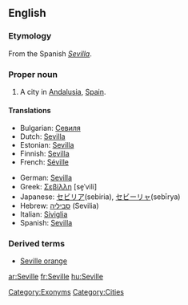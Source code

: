 ==English==

===Etymology===
From the Spanish ''[[Sevilla]]''.

===Proper noun===
{{en-proper noun}}

# A city in [[Andalusia]], [[Spain]].

====Translations====
{{top}}
*Bulgarian: [[Севиля]]
*Dutch: [[Sevilla]] {{n}}
*Estonian: [[Sevilla]]
*Finnish: [[Sevilla]]
*French: [[Séville]]
{{mid}}
*German: [[Sevilla]]
*Greek: [[Σεβίλλη]] [se̞ˈvili] {{f}}
*Japanese: [[セビリア]](sebiria), [[セビーリャ]](sebīrya)
*Hebrew: [[סביליה]] (Sevilia)
*Italian: [[Siviglia]] {{f}}
*Spanish: [[Sevilla]]
{{bottom}}

===Derived terms===
*[[Seville orange]]

[[Category:Exonyms]]
[[Category:Cities]]

[[ar:Seville]]
[[fr:Seville]]
[[hu:Seville]]